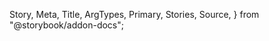   Story,
  Meta,
  Title,
  ArgTypes,
  Primary,
  Stories,
  Source,
} from "@storybook/addon-docs";

<Meta of={ToggleStories} />

<Title />

<a
  href="https://www.figma.com/file/YF8AvIq0MclfhGDvKgzypp/ioBricks-Design-System?type=design&node-id=1874%3A15429&mode=design&t=y5pso0dpnreGv6ac-1"
  target="\_blank"
>
  View figma design
</a>

<Primary />

## How to set up

### Config theme

Add the following configurations to the `theme.tsx` and `Toggle.ts` files, respectively.

```tsx dark
const theme = {
  components: {
    Switch: ConfigToggle,
  },
};
```

```tsx dark
const ConfigToggle: ToggleThemeConfiguration = {
  parts: togglePartsList,
  baseStyle: {},
};
```

### Component parts

You have these parts available: `"container" | "track" | "thumb" | "label"` (`togglePartsList`)

## Props

<ArgTypes of={ToggleStories} />

## Stories

<Stories title="" />
